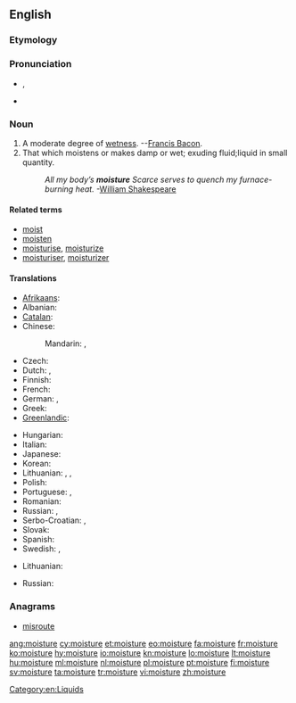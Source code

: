 ==English==

===Etymology===
{{suffix|moist|ure}}

===Pronunciation===
* {{IPA|/ˈmɔɪstʃɚ/}}, {{SAMPA|/"mOIstS@`/}}
* {{audio|en-us-moisture.ogg|Audio (US)}}

===Noun===
{{wikipedia}}
{{en-noun|-}}

# A moderate degree of [[wet]]ness. --[[w:Francis Bacon|Francis Bacon]].
# That which moistens or makes damp or wet; exuding fluid;liquid in small quantity.
#: ''All my body’s '''moisture''' Scarce serves to quench my furnace-burning heat.'' -[[w:William Shakespeare|William Shakespeare]]

====Related terms====
* [[moist]]
* [[moisten]]
* [[moisturise]], [[moisturize]]
* [[moisturiser]], [[moisturizer]]

====Translations====
{{trans-top|a moderate degree of wetness}}
* [[Afrikaans]]: {{t|af|vog}}
* Albanian: {{t-|sq|lagështirë|f|xs=Albanian}}
* [[Catalan]]: {{t|ca|humitat|f}}
* Chinese:
*: Mandarin: {{t|zh|濕氣|sc=Hani}}, {{t|zh|湿气|tr=shīqì|sc=Hani}}
* Czech: {{t-|cs|vlhkost|f}}
* Dutch: {{t+|nl|vochtigheid|f}}, {{t+|nl|vocht|n}}
* Finnish: {{t+|fi|kosteus}}
* French: {{t+|fr|humidité|f}}
* German: {{t+|de|Feuchtigkeit|f}}, {{t+|de|Nässe|f}}
* Greek: {{t+|el|υγρασία|f|tr=ygrasía|sc=Grek}}
* [[Greenlandic]]: {{t-|kl|aalaq|xs=Greenlandic}}
{{trans-mid}}
* Hungarian: {{t+|hu|nedvesség}}
* Italian: {{t+|it|umidità|f}}
* Japanese: {{t|ja|湿気|sc=Jpan|tr=しっき, shikki|sc=Jpan}}
* Korean: {{t|ko|습기|sc=Kore|tr=seupgi}}
* Lithuanian: {{t|lt|drėgnis|m}}, {{t|lt|drėgnumas|m}}, {{t|lt|drėgmė|f}}
* Polish: {{t|pl|wilgoć|f}}
* Portuguese: {{t|pt|umidade|f}}, {{t|pt|humidade|f}}
* Romanian: {{t-|ro|umezeală|f}}
* Russian: {{t|ru|влажность|f|tr=vlážnost’|sc=Cyrl}}, {{t|ru|влага|f|tr=vlága|sc=Cyrl}}
* Serbo-Croatian: {{t|sh|vlaga|alt=vlȁga}}, {{t|sh|влага|alt=вла̏га|sc=Cyrl}}
* Slovak: {{t-|sk|vlaha|f}}
* Spanish: {{t-|es|humedad|f}}
* Swedish: {{t|sv|fuktighet|c}}, {{t|sv|fukt|c}}
{{trans-bottom}}

{{trans-top|that which moistens or makes damp}}
* Lithuanian: {{t|lt|drėgmė|f}}
{{trans-mid}}
* Russian: {{t+|ru|влага|f|tr=vlága}}
{{trans-bottom}}

===Anagrams===
* [[misroute#English|misroute]]

[[Category:en:Liquids]]

[[ang:moisture]]
[[cy:moisture]]
[[et:moisture]]
[[eo:moisture]]
[[fa:moisture]]
[[fr:moisture]]
[[ko:moisture]]
[[hy:moisture]]
[[io:moisture]]
[[kn:moisture]]
[[lo:moisture]]
[[lt:moisture]]
[[hu:moisture]]
[[ml:moisture]]
[[nl:moisture]]
[[pl:moisture]]
[[pt:moisture]]
[[fi:moisture]]
[[sv:moisture]]
[[ta:moisture]]
[[tr:moisture]]
[[vi:moisture]]
[[zh:moisture]]